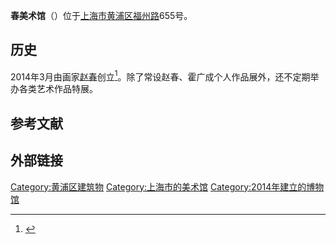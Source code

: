 '''春美术馆'''（{{lang-en|Chun Art Museum}}）位于[[上海市|上海市]][[黄浦区|黄浦区]][[福州路_(上海)|福州路]]655号。

==历史==
2014年3月由画家[[赵春_(画家)|赵春]]创立<ref>{{cite news|title=春美术馆在上海开馆|url=http://newspaper.jfdaily.com/xwcb/html/2014-04/01/content_1155285.htm|accessdate=2016-04-03|publisher=新闻晨报|date=2014-04-01|archive-url=https://web.archive.org/web/20140407021503/http://newspaper.jfdaily.com/xwcb/html/2014-04/01/content_1155285.htm|archive-date=2014-04-07|dead-url=yes}}</ref>。除了常设赵春、霍广成个人作品展外，还不定期举办各类艺术作品特展。

== 参考文献 ==
{{reflist}}

==外部链接==
{{Official website|http://www.chunartmuseum.com/}}

[[Category:黄浦区建筑物|Category:黄浦区建筑物]]
[[Category:上海市的美术馆|Category:上海市的美术馆]]
[[Category:2014年建立的博物馆|Category:2014年建立的博物馆]]